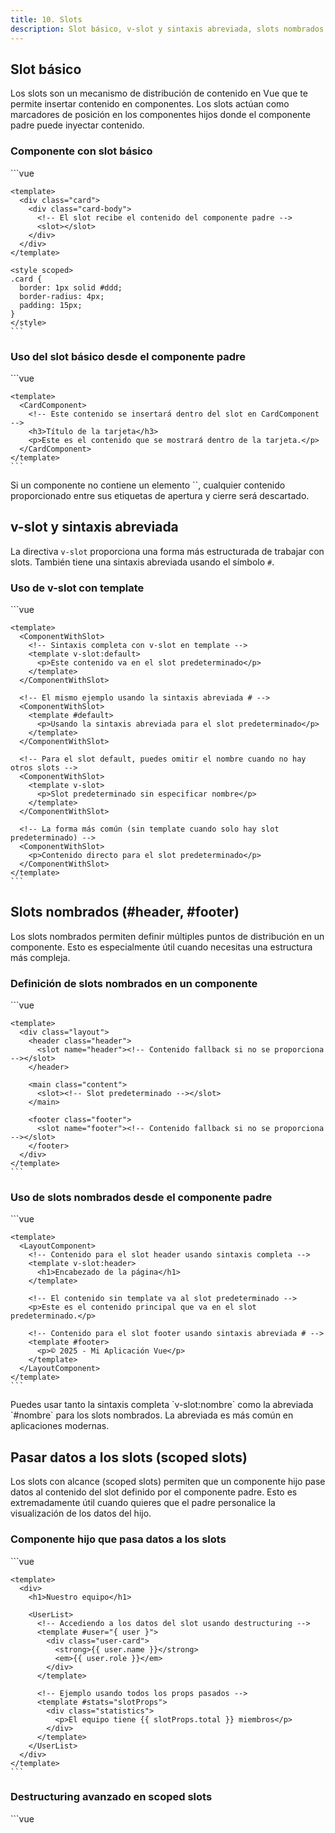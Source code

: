 ```yaml
---
title: 10. Slots
description: Slot básico, v-slot y sintaxis abreviada, slots nombrados y pasar datos a los slots
---
```



## Slot básico

Los slots son un mecanismo de distribución de contenido en Vue que te permite insertar contenido en componentes. Los slots actúan como marcadores de posición en los componentes hijos donde el componente padre puede inyectar contenido.

### Componente con slot básico

<Tabs>
  <TabItem label="CardComponent.vue">
    ```vue
    <script setup>
    // No es necesario definir props para recibir el contenido del slot
    </script>

    <template>
      <div class="card">
        <div class="card-body">
          <!-- El slot recibe el contenido del componente padre -->
          <slot></slot>
        </div>
      </div>
    </template>
    
    <style scoped>
    .card {
      border: 1px solid #ddd;
      border-radius: 4px;
      padding: 15px;
    }
    </style>
    ```
  </TabItem>
</Tabs>

### Uso del slot básico desde el componente padre

<Tabs>
  <TabItem label="ParentComponent.vue">
    ```vue
    <script setup>
    import CardComponent from './CardComponent.vue'
    </script>

    <template>
      <CardComponent>
        <!-- Este contenido se insertará dentro del slot en CardComponent -->
        <h3>Título de la tarjeta</h3>
        <p>Este es el contenido que se mostrará dentro de la tarjeta.</p>
      </CardComponent>
    </template>
    ```
  </TabItem>
</Tabs>

<Aside type="tip">
  Si un componente no contiene un elemento `<slot>`, cualquier contenido proporcionado entre sus etiquetas de apertura y cierre será descartado.
</Aside>

## v-slot y sintaxis abreviada

La directiva `v-slot` proporciona una forma más estructurada de trabajar con slots. También tiene una sintaxis abreviada usando el símbolo `#`.

### Uso de v-slot con template

<Tabs>
  <TabItem label="Composition API">
    ```vue
    <script setup>
    import ComponentWithSlot from './ComponentWithSlot.vue'
    </script>

    <template>
      <ComponentWithSlot>
        <!-- Sintaxis completa con v-slot en template -->
        <template v-slot:default>
          <p>Este contenido va en el slot predeterminado</p>
        </template>
      </ComponentWithSlot>
      
      <!-- El mismo ejemplo usando la sintaxis abreviada # -->
      <ComponentWithSlot>
        <template #default>
          <p>Usando la sintaxis abreviada para el slot predeterminado</p>
        </template>
      </ComponentWithSlot>
      
      <!-- Para el slot default, puedes omitir el nombre cuando no hay otros slots -->
      <ComponentWithSlot>
        <template v-slot>
          <p>Slot predeterminado sin especificar nombre</p>
        </template>
      </ComponentWithSlot>
      
      <!-- La forma más común (sin template cuando solo hay slot predeterminado) -->
      <ComponentWithSlot>
        <p>Contenido directo para el slot predeterminado</p>
      </ComponentWithSlot>
    </template>
    ```
  </TabItem>
</Tabs>

## Slots nombrados (#header, #footer)

Los slots nombrados permiten definir múltiples puntos de distribución en un componente. Esto es especialmente útil cuando necesitas una estructura más compleja.

### Definición de slots nombrados en un componente

<Tabs>
  <TabItem label="LayoutComponent.vue">
    ```vue
    <script setup>
    // No se requiere código especial para slots nombrados en Composition API
    </script>

    <template>
      <div class="layout">
        <header class="header">
          <slot name="header"><!-- Contenido fallback si no se proporciona --></slot>
        </header>
        
        <main class="content">
          <slot><!-- Slot predeterminado --></slot>
        </main>
        
        <footer class="footer">
          <slot name="footer"><!-- Contenido fallback si no se proporciona --></slot>
        </footer>
      </div>
    </template>
    ```
  </TabItem>
</Tabs>

### Uso de slots nombrados desde el componente padre

<Tabs>
  <TabItem label="AppComponent.vue">
    ```vue
    <script setup>
    import LayoutComponent from './LayoutComponent.vue'
    </script>

    <template>
      <LayoutComponent>
        <!-- Contenido para el slot header usando sintaxis completa -->
        <template v-slot:header>
          <h1>Encabezado de la página</h1>
        </template>
        
        <!-- El contenido sin template va al slot predeterminado -->
        <p>Este es el contenido principal que va en el slot predeterminado.</p>
        
        <!-- Contenido para el slot footer usando sintaxis abreviada # -->
        <template #footer>
          <p>© 2025 - Mi Aplicación Vue</p>
        </template>
      </LayoutComponent>
    </template>
    ```
  </TabItem>
</Tabs>

<Aside type="note">
  Puedes usar tanto la sintaxis completa `v-slot:nombre` como la abreviada `#nombre` para los slots nombrados. La abreviada es más común en aplicaciones modernas.
</Aside>

## Pasar datos a los slots (scoped slots)

Los slots con alcance (scoped slots) permiten que un componente hijo pase datos al contenido del slot definido por el componente padre. Esto es extremadamente útil cuando quieres que el padre personalice la visualización de los datos del hijo.

### Componente hijo que pasa datos a los slots

<Tabs>
  <TabItem label="UserList.vue">
    ```vue
    <script setup>
    import { ref } from 'vue'
    
    const users = ref([
      { id: 1, name: 'Ana', role: 'Developer' },
      { id: 2, name: 'Carlos', role: 'Designer' },
      { id: 3, name: 'Elena', role: 'Manager' }
    ])
    </script>

    <template>
      <div>
        <h2>Lista de usuarios</h2>
        <ul>
          <li v-for="user in users" :key="user.id">
            <!-- Pasamos el objeto user al slot -->
            <slot name="user" :user="user" :index="user.id">
              <!-- Contenido predeterminado si no se proporciona slot -->
              {{ user.name }}
            </slot>
          </li>
        </ul>
        
        <!-- Otro ejemplo con estadísticas -->
        <div class="stats">
          <slot name="stats" :total="users.length">
            Total: {{ users.length }} usuarios
          </slot>
        </div>
      </div>
    </template>
    ```
  </TabItem>
</Tabs>

### Componente padre que recibe y usa los datos del slot

<Tabs>
  <TabItem label="TeamPage.vue">
    ```vue
    <script setup>
    import UserList from './UserList.vue'
    </script>

    <template>
      <div>
        <h1>Nuestro equipo</h1>
        
        <UserList>
          <!-- Accediendo a los datos del slot usando destructuring -->
          <template #user="{ user }">
            <div class="user-card">
              <strong>{{ user.name }}</strong>
              <em>{{ user.role }}</em>
            </div>
          </template>
          
          <!-- Ejemplo usando todos los props pasados -->
          <template #stats="slotProps">
            <div class="statistics">
              <p>El equipo tiene {{ slotProps.total }} miembros</p>
            </div>
          </template>
        </UserList>
      </div>
    </template>
    ```
  </TabItem>
</Tabs>

### Destructuring avanzado en scoped slots

<Tabs>
  <TabItem label="Ejemplo de destructuring avanzado">
    ```vue
    <template>
      <DataTable :items="products">
        <!-- Destructuring básico -->
        <template #header="{ column }">
          {{ column.toUpperCase() }}
        </template>
        
        <!-- Renombrar propiedades durante el destructuring -->
        <template #item="{ item: product, index: idx }">
          {{ idx + 1 }}. {{ product.name }} - ${{ product.price }}
        </template>
        
        <!-- Valores por defecto durante el destructuring -->
        <template #footer="{ total = 0, currency = '€' }">
          Total: {{ currency }}{{ total }}
        </template>
      </DataTable>
    </template>
    ```
  </TabItem>
</Tabs>

<Aside type="tip">
  Los scoped slots son particularmente útiles para componentes de UI como tablas, listas o cualquier componente que itera sobre colecciones de datos, ya que permiten una personalización extremadamente flexible.
</Aside>

## Casos de uso comunes para slots

### Componentes de layout

Definir la estructura mientras permites al usuario personalizar las diferentes secciones:

```vue
<BaseLayout>
  <template #header>
    <AppHeader />
  </template>
  
  <MainContent />
  
  <template #sidebar>
    <AppSidebar />
  </template>
  
  <template #footer>
    <AppFooter />
  </template>
</BaseLayout>
```

### Componentes de lista con renderizado personalizado

```vue
<DataList :items="products">
  <template #item="{ item }">
    <ProductCard 
      :title="item.name"
      :price="item.price"
      :image="item.image"
    />
  </template>
  
  <template #empty>
    <p>No hay productos disponibles</p>
  </template>
</DataList>
```

### Componentes de modal/diálogo

```vue
<ModalDialog title="Confirmar acción">
  <p>¿Estás seguro de que deseas continuar?</p>
  
  <template #actions>
    <Button @click="confirm" primary>Confirmar</Button>
    <Button @click="cancel">Cancelar</Button>
  </template>
</ModalDialog>
```
